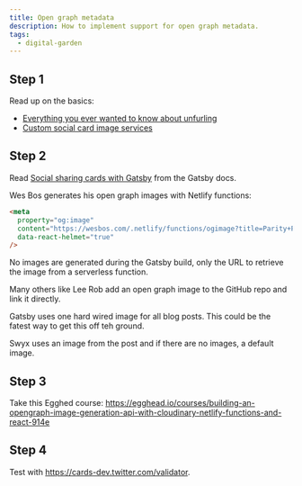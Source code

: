 ```yaml
---
title: Open graph metadata
description: How to implement support for open graph metadata.
tags:
  - digital-garden
---
```


## Step 1

Read up on the basics:

- [Everything you ever wanted to know about unfurling](https://medium.com/slack-developer-blog/everything-you-ever-wanted-to-know-about-unfurling-but-were-afraid-to-ask-or-how-to-make-your-e64b4bb9254)
- [Custom social card image services](https://notebook.lachlanjc.me/2019-11-05_custom_social_card_services/)

## Step 2

Read
[Social sharing cards with Gatsby](https://www.gatsbyjs.org/tutorial/seo-and-social-sharing-cards-tutorial/)
from the Gatsby docs.

Wes Bos generates his open graph images with Netlify functions:

```html
<meta
  property="og:image"
  content="https://wesbos.com/.netlify/functions/ogimage?title=Parity+Purchasing+Power&amp;url=https%3A%2F%2Fwesbos.com%2Fparity-purchasing-power"
  data-react-helmet="true"
/>
```

No images are generated during the Gatsby build, only the URL to retrieve the
image from a serverless function.

Many others like Lee Rob add an open graph image to the GitHub repo and link it
directly.

Gatsby uses one hard wired image for all blog posts. This could be the fatest
way to get this off teh ground.

Swyx uses an image from the post and if there are no images, a default image.

## Step 3

Take this Egghed course:
https://egghead.io/courses/building-an-opengraph-image-generation-api-with-cloudinary-netlify-functions-and-react-914e

## Step 4

Test with https://cards-dev.twitter.com/validator.

